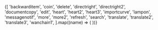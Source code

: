 
<IconGallery>
  {[
    'backwarditem',
    'coin',
    'delete',
    'directright',
    'directright2',
    'documentcopy',
    'edit',
    'heart',
    'heart2',
    'heart3',
    'importcurve',
    'lampon',
    'messagenotif',
    'more',
    'more2',
    'refresh',
    'search',
    'translate',
    'translate2',
    'translate3',
    'wanchain1',
  ].map((name) => (
    <IconItem name={name} key={name}>
      <Icon name={name} />
    </IconItem>
  ))}
</IconGallery>
